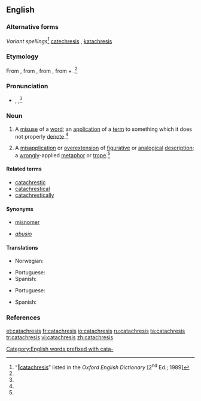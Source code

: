 ==English==
{{wikipedia}}

===Alternative forms===
''Variant spellings''<ref name="OED">“[http://dictionary.oed.com/cgi/entry/50034338 ‖catachresis]” listed in the ''Oxford English Dictionary'' [2<sup>nd</sup> Ed.; 1989]</ref>  [[catechresis]] {{qualifier|17 <sup>th</sup> century, obsolete, now a misspelling}}, [[katachresis]] {{qualifier|17 <sup>th</sup> century}}

===Etymology===
From {{etyl|la|en}} {{term|catachresis|catachrēsis|lang=la}}, from {{etyl|grc|en}} {{term|sc=polytonic|κατάχρησις|tr=katakhrēsis||misuse (of a word)|lang=grc}}, from {{term|sc=polytonic|καταχρῆσθαι|tr=katakhrēsthai||to misuse|lang=grc}}, from {{term|sc=polytonic|κατά|tr=kata||pervertedly|lang=grc}} + {{term|sc=polytonic|χρῆσθαι|tr=khrēsthai||to use|lang=grc}}.<ref name="OED"/><!--from {{term|καταχράομαι||I misuse|tr=katakhraomai|lang=grc|sc=polytonic}}, from {{term|κατά||wastefully|tr=kata|lang=grc|sc=polytonic}} + {{term|χράω||I use|lang=grc|sc=polytonic}}.-->

===Pronunciation===
* {{a|RP}} {{enPR|kătəkrēʹsĭs}}, {{IPA|/kætəˈkɹiːsɪs/}},<ref name="OED"/> {{SAMPA|/k{t@"kr\i:sIs/}}

===Noun===
{{en-noun|catachreses}}

# A [[misuse]] of a [[word]]; an [[application]] of a [[term]] to something which it does not properly [[denote]].<ref name="OED"/>
# {{rhetoric}} A [[misapplication]] or [[overextension]] of [[figurative]] or [[analogical]] [[description]]; a [[wrong]]ly-applied [[metaphor]] or [[trope]].<ref name="OED"/>

====Related terms====
* [[catachrestic]]
* [[catachrestical]]
* [[catachrestically]]

====Synonyms====
* {{sense|misuse of a word}} [[misnomer]]
* {{sense|(rhetoric) bad metaphor or trope}} ''[[abusio]]''

====Translations====
{{trans-top|misuse of a word}}
* Norwegian: {{t-|no|katakrese|m}}
{{trans-mid}}
* Portuguese: {{t|pt|catacrese|f}}
* Spanish: {{t|es|catacresis}}
{{trans-bottom}}

{{trans-top|(''rhetoric'') bad metaphor or trope}}
* Portuguese: {{t|pt|catacrese|f}}
{{trans-mid}}
* Spanish: {{t|es|catacresis}}
{{trans-bottom}}

===References===
<references/>

[[Category:English words prefixed with cata-]]

[[et:catachresis]]
[[fr:catachresis]]
[[io:catachresis]]
[[ru:catachresis]]
[[ta:catachresis]]
[[tr:catachresis]]
[[vi:catachresis]]
[[zh:catachresis]]
